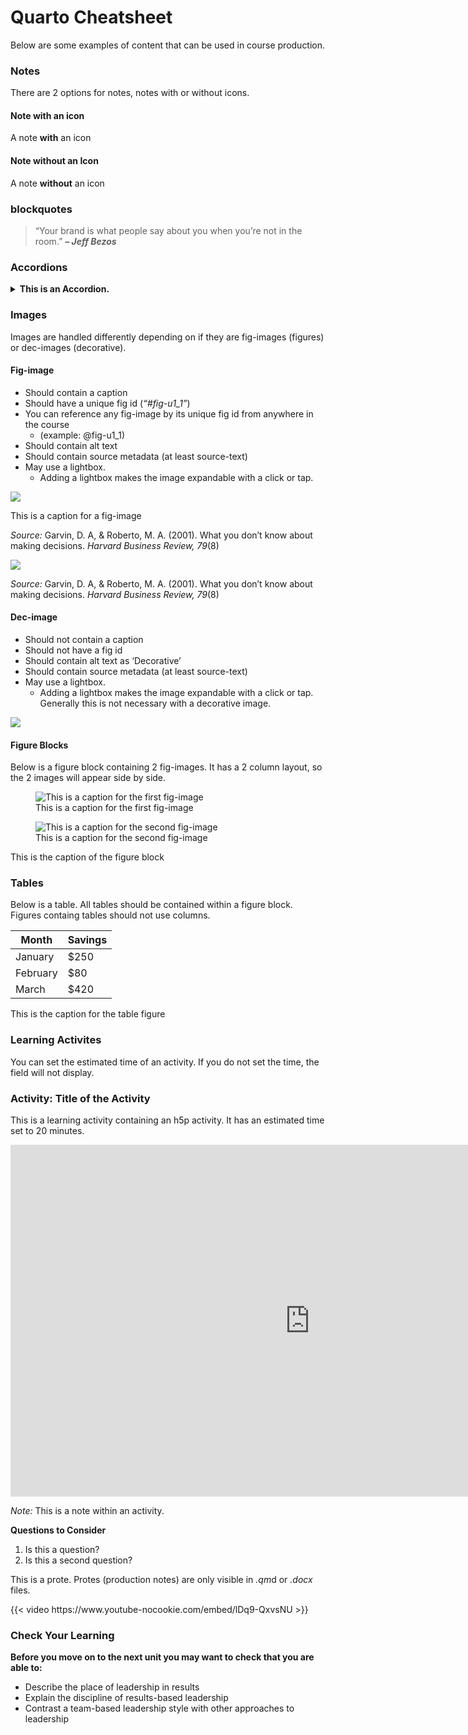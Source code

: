 # Quarto Cheatsheet

Below are some examples of content that can be used in course production.

### Notes

There are 2 options for notes, notes with or without icons.

#### Note with an icon {.unnumbered}

::: {.note icon="true"}

A note **with** an icon 

:::

#### Note without an Icon {.unnumbered}

::: note 

A note **without** an icon

:::

### blockquotes

> "Your brand is what people say about you when you're not in the room."
> ***-- Jeff Bezos***

### Accordions

<details>
  <summary><strong>This is an Accordion.</strong></summary>
  <div>An accordion may contain extra content such as worked examples or sample answers. Accordions should be used sparingly. </div>
</details>

### Images

Images are handled differently depending on if they are fig-images (figures) or dec-images (decorative).

#### Fig-image {.unnumbered}

- Should contain a caption
- Should have a unique fig id (*"#fig-u1_1"*)
- You can reference any fig-image by its unique fig id from anywhere in the course
    - (example: @fig-u1_1)
- Should contain alt text
- Should contain source metadata (at least source-text)
- May use a lightbox.
    - Adding a lightbox makes the image expandable with a click or tap.

::: {#fig-image}
![](assets/cheatsheet/cat.jpg){#fig-u1_1 .lightbox fig-alt="Cat Sitting on a Wooden Table"}

This is a caption for a fig-image
:::

::: text-source
*Source:* Garvin, D. A, & Roberto, M. A. (2001). What you don’t know about making decisions. *Harvard Business Review, 79*(8)
:::

::: {#fig-image1}
![](assets/cheatsheet/cat.jpg){ .lightbox fig-alt="Cat Sitting on a Wooden Table"}
:::

::: text-source
*Source:* Garvin, D. A, & Roberto, M. A. (2001). What you don’t know about making decisions. *Harvard Business Review, 79*(8)
:::

#### Dec-image {.unnumbered}

- Should not contain a caption
- Should not have a fig id
- Should contain alt text as 'Decorative'
- Should contain source metadata (at least source-text)
- May use a lightbox.
    - Adding a lightbox makes the image expandable with a click or tap. Generally this is not necessary with a decorative image.

![](assets/cheatsheet/croissants.jpg){fig-alt="Decorative" source-text="Delicious Fresh Croissants" source-link="https://www.pexels.com/photo/delicious-fresh-croissants-at-sardinian-cafe-28871875/" source-author="Efrem Efre" source-author-link="https://www.pexels.com/@efrem-efre-2786187/" source-copyright="2024, Efrem Efre" source-license-text="Pexels License" source-license-link="https://www.pexels.com/license/"}

#### Figure Blocks

Below is a figure block containing 2 fig-images. It has a 2 column layout, so the 2 images will appear side by side.

::: {#fig-block_u1_1 layout-ncol="2"}

![This is a caption for the first fig-image](assets/cheatsheet/tram.jpg){#fig-u1_2 .lightbox fig-alt="Red Tram" source-text="Vintage Red Tram on Streets of Prague" source-link="https://www.pexels.com/photo/vintage-red-tram-on-streets-of-prague-28999320/" source-author="Aakash Goel" source-author-link="https://www.pexels.com/@ohaakash/" source-copyright="2022, Aakash Goel" source-license-text="Pexels License" source-license-link="https://www.pexels.com/license/"}

![This is a caption for the second fig-image](assets/cheatsheet/livingroom.jpg){#fig-u1_3 .lightbox fig-alt="Modern living room interior with furniture and assorted plants" source-text="Modern living room interior" source-link="https://www.pexels.com/photo/modern-living-room-interior-with-furniture-and-assorted-plants-4740484/" source-author="Ksenia Chernaya" source-author-link="https://www.pexels.com/@kseniachernaya/" source-copyright="2020, Ksenia Chernaya" source-license-text="Pexels License" source-license-link="https://www.pexels.com/license/"}

This is the caption of the figure block 

:::

### Tables

Below is a table. All tables should be contained within a figure block. Figures containg tables should not use columns.

::: {#fig-table_u1_1}

| Month | Savings |
|----------|---------|
| January | \$250 |
| February | \$80 |
| March | \$420 |

This is the caption for the table figure 

:::

### Learning Activites

You can set the estimated time of an activity. If you do not set the time, the field will not display.

### Activity: Title of the Activity

::: {.learning-activity time="20"}

This is a learning activity containing an h5p activity. It has an estimated time set to 20 minutes.

<iframe src="https://create.twu.ca/h5p/wp-admin/admin-ajax.php?action=h5p_embed&amp;id=612" width="958" height="563" frameborder="0" allowfullscreen="allowfullscreen" title="LDRS 662_Unit 1_4Rs">

</iframe>

<script src="https://create.twu.ca/h5p/wp-content/plugins/h5p/h5p-php-library/js/h5p-resizer.js" charset="UTF-8"></script>

::: note 

*Note:* This is a note within an activity.

:::

**Questions to Consider**

1. Is this a question?
2. Is this a second question?

::: prote 

This is a prote. Protes (production notes) are only visible in *.qm*d or *.docx* files.

:::

::: video-container
{{< video https://www.youtube-nocookie.com/embed/lDq9-QxvsNU >}}
:::

:::

### Check Your Learning

::: check

**Before you move on to the next unit you may want to check that you are able to:**

- Describe the place of leadership in results
- Explain the discipline of results-based leadership
- Contrast a team-based leadership style with other approaches to leadership 

:::
